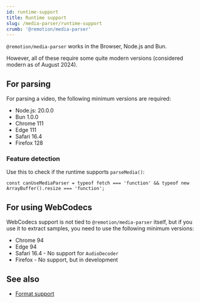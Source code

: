 ```yaml
---
id: runtime-support
title: Runtime support
slug: /media-parser/runtime-support
crumb: '@remotion/media-parser'
---
```


`@remotion/media-parser` works in the Browser, Node.js and Bun.

However, all of these require some quite modern versions (considered modern as of August 2024).

## For parsing

For parsing a video, the following minimum versions are required:

- Node.js: 20.0.0
- Bun 1.0.0
- Chrome 111
- Edge 111
- Safari 16.4
- Firefox 128

### Feature detection

Use this to check if the runtime supports `parseMedia()`:

```tsx
const canUseMediaParser = typeof fetch === 'function' && typeof new ArrayBuffer().resize === 'function';
```

## For using WebCodecs

WebCodecs support is not tied to `@remotion/media-parser` itself, but if you use it to extract samples, you need to use the following minimum versions:

- Chrome 94
- Edge 94
- Safari 16.4 - No support for `AudioDecoder`
- Firefox - No support, but in development

## See also

- [Format support](/docs/media-parser/format-support)
